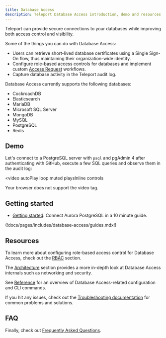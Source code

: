 ```yaml
---
title: Database Access
description: Teleport Database Access introduction, demo and resources.
---
```


Teleport can provide secure connections to your databases while improving both
access control and visibility.

Some of the things you can do with Database Access:

- Users can retrieve short-lived database certificates using a Single Sign-On
  flow, thus maintaining their organization-wide identity.
- Configure role-based access controls for databases and implement custom
  [Access Request](../access-controls/access-requests.mdx) workflows.
- Capture database activity in the Teleport audit log.

Database Access currently supports the following databases:

- CockroachDB
- Elasticsearch
- MariaDB
- Microsoft SQL Server
- MongoDB
- MySQL
- PostgreSQL
- Redis

## Demo

Let's connect to a PostgreSQL server with `psql` and pgAdmin 4 after authenticating
with GitHub, execute a few SQL queries and observe them in the audit log:

<video
  autoPlay
  loop
  muted
  playsInline
  controls
>
  <source
    src="../../img/database-access/dbaccessdemo.mp4"
    type="video/mp4"
  />

  <source
    src="../../img/database-access/dbaccessdemo.webm"
    type="video/webm"
  />

  Your browser does not support the video tag.
</video>

## Getting started

- [Getting started](./getting-started.mdx): Connect Aurora PostgreSQL in a 10
  minute guide.

(!docs/pages/includes/database-access/guides.mdx!)

## Resources

To learn more about configuring role-based access control for Database Access,
check out the [RBAC](./rbac.mdx) section.

The [Architecture](./architecture.mdx) section provides a more in-depth look at
Database Access internals such as networking and security.

See [Reference](./reference.mdx) for an overview of
Database Access-related configuration and CLI commands.

If you hit any issues, check out the [Troubleshooting
documentation](./troubleshooting.mdx) for common problems and solutions.

## FAQ

Finally, check out [Frequently Asked Questions](./faq.mdx).
